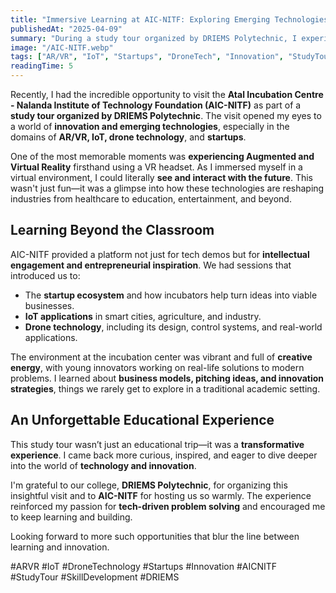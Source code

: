 ```yaml
---
title: "Immersive Learning at AIC-NITF: Exploring Emerging Technologies"
publishedAt: "2025-04-09"
summary: "During a study tour organized by DRIEMS Polytechnic, I experienced cutting-edge AR/VR tech and explored innovations in IoT, drone technology, and startups at Atal Incubation Centre - NITF."
image: "/AIC-NITF.webp"
tags: ["AR/VR", "IoT", "Startups", "DroneTech", "Innovation", "StudyTour"]
readingTime: 5
---
```


Recently, I had the incredible opportunity to visit the **Atal Incubation Centre - Nalanda Institute of Technology Foundation (AIC-NITF)** as part of a **study tour organized by DRIEMS Polytechnic**. The visit opened my eyes to a world of **innovation and emerging technologies**, especially in the domains of **AR/VR, IoT, drone technology**, and **startups**.

One of the most memorable moments was **experiencing Augmented and Virtual Reality** firsthand using a VR headset. As I immersed myself in a virtual environment, I could literally **see and interact with the future**. This wasn't just fun—it was a glimpse into how these technologies are reshaping industries from healthcare to education, entertainment, and beyond.

## Learning Beyond the Classroom

AIC-NITF provided a platform not just for tech demos but for **intellectual engagement and entrepreneurial inspiration**. We had sessions that introduced us to:

- The **startup ecosystem** and how incubators help turn ideas into viable businesses.
- **IoT applications** in smart cities, agriculture, and industry.
- **Drone technology**, including its design, control systems, and real-world applications.

The environment at the incubation center was vibrant and full of **creative energy**, with young innovators working on real-life solutions to modern problems. I learned about **business models, pitching ideas, and innovation strategies**, things we rarely get to explore in a traditional academic setting.

## An Unforgettable Educational Experience

This study tour wasn’t just an educational trip—it was a **transformative experience**. I came back more curious, inspired, and eager to dive deeper into the world of **technology and innovation**.

I'm grateful to our college, **DRIEMS Polytechnic**, for organizing this insightful visit and to **AIC-NITF** for hosting us so warmly. The experience reinforced my passion for **tech-driven problem solving** and encouraged me to keep learning and building.

Looking forward to more such opportunities that blur the line between learning and innovation.

#ARVR #IoT #DroneTechnology #Startups #Innovation #AICNITF #StudyTour #SkillDevelopment #DRIEMS
